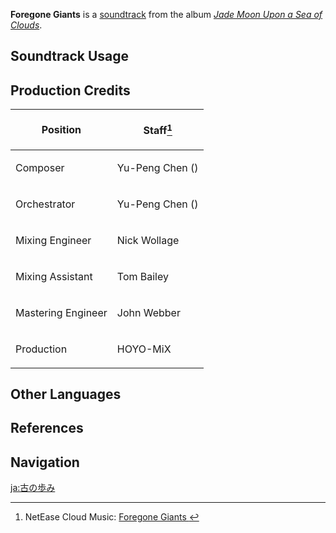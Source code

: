 {{Soundtrack Infobox
|image          = Jade Moon Upon a Sea of Clouds.png
|album          = Jade Moon Upon a Sea of Clouds
|disc           = 2
|number         = 60
|featured       =
|featured2      =
|featured3      =
|featured_disc  =
|featured_disc2 =
|featured_disc3 =
|youtube_id     = c62GPDEgq5s
|spotify_id     = 0mvv7EducUmms2LkU4s0QT
|previous       = Distant Resonance
|next           = Linger in the Valley
}}
'''Foregone Giants''' is a [[soundtrack]] from the album ''[[Jade Moon Upon a Sea of Clouds]]''.

==Soundtrack Usage==
{{Soundtrack Usage
|location = Lisha//clear sky
}}

==Production Credits==
{| class="wikitable"
! Position
! Staff<ref>NetEase Cloud Music: [https://music.163.com/#/song?id=1492275978 Foregone Giants {{zh|悠古的脚步}}]</ref>
|-
! Composer
| Yu-Peng Chen ({{zh|陈致逸}})
|-
! Orchestrator
| Yu-Peng Chen ({{zh|陈致逸}})
|-
! Mixing Engineer
| Nick Wollage
|-
! Mixing Assistant
| Tom Bailey
|-
! Mastering Engineer
| John Webber
|-
! Production
| HOYO-MiX
|}

==Other Languages==
{{Other Languages
|en      = Foregone Giants
|zhs     = 悠古的脚步
|zhs_rm  = Yōugǔ de Jiǎobù
|zht     = 悠古的腳步
|zht_rm  = Yōugǔ de Jiǎobù
|zh_tl   = 
|ja      = 古の歩み
|ja_rm   = Inishie no Ayumi{{Assumed}}
|ja_tl   = Course of Ancient Times
}}

==References==
{{Reflist}}

==Navigation==
{{Soundtrack Navbox|Jade Moon Upon a Sea of Clouds}}

[[ja:古の歩み]]